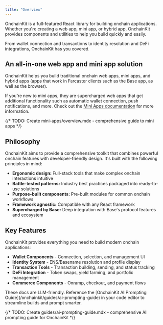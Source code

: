 ```yaml
---
title: "Overview"
---
```


OnchainKit is a full-featured React library for building onchain applications. Whether you're creating a web app, mini app, or hybrid app, OnchainKit provides components and utilities to help you build quickly and easily.

From wallet connection and transactions to identity resolution and DeFi integrations, OnchainKit has you covered.

## An all-in-one web app and mini app solution

OnchainKit helps you build traditional onchain web apps, mini apps, and hybrid apps (apps that work in Farcaster clients such as the Base app, as well as the browser).

If you're new to mini apps, they are supercharged web apps that get additional functionality such as automatic wallet connection, push notifications, and more. Check out the [Mini Apps documentation](/mini-apps/overview) for more information.

{/* TODO: Create mini-apps/overview.mdx - comprehensive guide to mini apps */}

## Philosophy

OnchainKit aims to provide a comprehensive toolkit that combines powerful onchain features with developer-friendly design. It's built with the following principles in mind:

- **Ergonomic design:** Full-stack tools that make complex onchain interactions intuitive
- **Battle-tested patterns:** Industry best practices packaged into ready-to-use solutions
- **Purpose-built components:** Pre-built modules for common onchain workflows
- **Framework agnostic:** Compatible with any React framework
- **Supercharged by Base:** Deep integration with Base's protocol features and ecosystem

## Key Features

OnchainKit provides everything you need to build modern onchain applications:

- **Wallet Components** - Connection, selection, and management UI
- **Identity System** - ENS/Basename resolution and profile display
- **Transaction Tools** - Transaction building, sending, and status tracking
- **DeFi Integration** - Token swaps, yield farming, and portfolio management
- **Commerce Components** - Onramp, checkout, and payment flows

<Check>
  These docs are LLM-friendly. Reference the [OnchainKit AI Prompting Guide](/onchainkit/guides/ai-prompting-guide) in your code editor to streamline builds and prompt smarter.
</Check>

{/* TODO: Create guides/ai-prompting-guide.mdx - comprehensive AI prompting guide for OnchainKit */}
